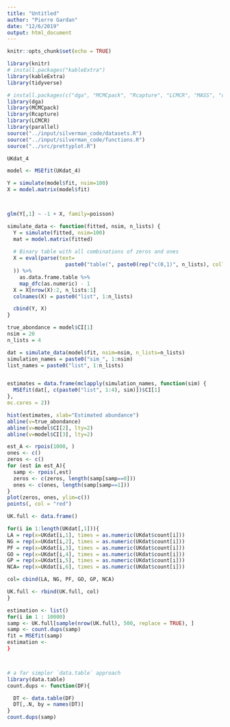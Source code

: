 ```yaml
---
title: "Untitled"
author: "Pierre Gardan"
date: "12/6/2019"
output: html_document
---
```


```r
knitr::opts_chunk$set(echo = TRUE)
```

```r
library(knitr)
# install.packages("kableExtra")
library(kableExtra)
library(tidyverse)

# install.packages(c("dga", "MCMCpack", "Rcapture", "LCMCR", "MASS", "coda"))
library(dga)
library(MCMCpack)
library(Rcapture)
library(LCMCR)
library(parallel)
source("../input/silverman_code/datasets.R")
source("../input/silverman_code/functions.R")
source("../src/prettyplot.R")
```


```r
UKdat_4
```
```r
model <- MSEfit(UKdat_4)

Y = simulate(model$fit, nsim=100)
X = model.matrix(model$fit)



glm(Y[,1] ~ -1 + X, family=poisson)


```

```r

simulate_data <- function(fitted, nsim, n_lists) {
  Y = simulate(fitted, nsim=100)
  mat = model.matrix(fitted)
  
  # Binary table with all combinations of zeros and ones
  X = eval(parse(text=
                   paste0("table(", paste0(rep("c(0,1)", n_lists), collapse=","), ")")
  )) %>% 
    as.data.frame.table %>% 
    map_dfc(as.numeric) - 1
  X = X[nrow(X):2, n_lists:1]
  colnames(X) = paste0("list", 1:n_lists)

  cbind(Y, X)
}

true_abondance = model$CI[1]
nsim = 20
n_lists = 4

dat = simulate_data(model$fit, nsim=nsim, n_lists=n_lists)
simulation_names = paste0("sim_", 1:nsim)
list_names = paste0("list", 1:n_lists)


estimates = data.frame(mclapply(simulation_names, function(sim) {
  MSEfit(dat[, c(paste0("list", 1:4), sim)])$CI[1]
}, 
mc.cores = 2))
```

```r
hist(estimates, xlab="Estimated abundance")
abline(v=true_abondance)
abline(v=model$CI[2], lty=2)
abline(v=model$CI[3], lty=2)
```

```r
est_A <- rpois(1000, )
ones <- c() 
zeros <- c() 
for (est in est_A){ 
  samp <- rpois(,est) 
  zeros <- c(zeros, length(samp[samp==0])) 
  ones <- c(ones, length(samp[samp==1])) 
} 
plot(zeros, ones, ylim=c()) 
points(, col = "red")

```


```r
UK.full <- data.frame()

for(i in 1:length(UKdat[,1])){
LA = rep(x=UKdat[i,1], times = as.numeric(UKdat$count[i]))
NG = rep(x=UKdat[i,2], times = as.numeric(UKdat$count[i]))
PF = rep(x=UKdat[i,3], times = as.numeric(UKdat$count[i]))
GO = rep(x=UKdat[i,4], times = as.numeric(UKdat$count[i]))
GP = rep(x=UKdat[i,5], times = as.numeric(UKdat$count[i]))
NCA= rep(x=UKdat[i,6], times = as.numeric(UKdat$count[i]))

col= cbind(LA, NG, PF, GO, GP, NCA)

UK.full <- rbind(UK.full, col)
}
```


```r
estimation <- list()
for(i in 1 : 10000)
samp <- UK.full[sample(nrow(UK.full), 500, replace = TRUE), ]
samp <- count.dups(samp) 
fit = MSEfit(samp)
estimation <- 
}



# a far simpler `data.table` approach
library(data.table)
count.dups <- function(DF){

  DT <- data.table(DF)
  DT[,.N, by = names(DT)]
}
count.dups(samp)

```


